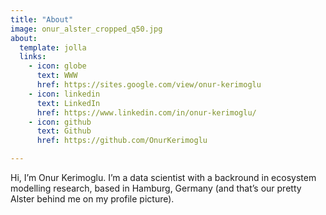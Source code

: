 ```yaml
---
title: "About"
image: onur_alster_cropped_q50.jpg
about:
  template: jolla
  links:
    - icon: globe
      text: WWW
      href: https://sites.google.com/view/onur-kerimoglu
    - icon: linkedin
      text: LinkedIn
      href: https://www.linkedin.com/in/onur-kerimoglu/
    - icon: github
      text: Github
      href: https://github.com/OnurKerimoglu

---
```


Hi, I'm Onur Kerimoglu. I'm a data scientist with a backround in ecosystem modelling research, based in Hamburg, Germany (and that's our pretty Alster behind me on my profile picture).
